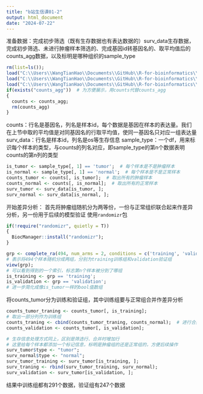 ```yaml
---
title: "b站生信课01-2"
output: html_document
date: "2024-07-22"
---
```


准备数据：完成初步筛选（既有生存数据也有表达数据的）surv_data生存数据，完成初步筛选、未进行肿瘤样本筛选的、完成基因id转基因名的、取平均值后的counts_agg数据，以及标明是哪种组织的sample_type
```r
rm(list=ls());
load("C:\\Users\\WangTianHao\\Documents\\GitHub\\R-for-bioinformatics\\b站生信课01\\data\\counts.rda");
load("C:\\Users\\WangTianHao\\Documents\\GitHub\\R-for-bioinformatics\\b站生信课01\\data\\surv_data.rda");
load("C:\\Users\\WangTianHao\\Documents\\GitHub\\R-for-bioinformatics\\b站生信课01\\data\\sample_type.rda");
if(exists("counts_agg"))  # 为方便展示，用counts代替counts_agg
{
  counts <- counts_agg;
  rm(counts_agg)
}

```
counts：行名是基因名，列名是样本id，每个数据是基因在样本的表达量。我们在上节中取的平均值是对同基因名的行取平均值，使同一基因名只对应一组表达量
surv_data：行名是样本id，列名是os等生存信息
sample_type：一个df，用来标识每个样本的类型，与counts的列名对应，即sample_type的第n个数据表明counts的第n列的类型

```r
is_tumor <- sample_type[, 1] == 'tumor';  # 每个样本是不是肿瘤样本
is_normal <- sample_type[, 1] == 'normal';  # 每个样本是不是正常样本
counts_tumor <- counts[, is_tumor];  # 取出所有的肿瘤样本
counts_normal <- counts[, is_normal];  # 取出所有的正常样本
surv_tumor <- surv_data[is_tumor, ];
surv_normal <- surv_data[is_normal, ];
```

开始差异分析：
首先将肿瘤组随机分为两等份，一份与正常组织联合起来作差异分析，另一份用于后续的模型验证
使用`randomizr`包
```r
if(!require("randomizr", quietly = T))
{
  BiocManager::install("randomizr");
}
```

```r
grp <- complete_ra(494, num_arms = 2, conditions = c('training', 'validation'));
# 表示将494个样本随机分成两组，分别为training训练组和validation验证组
view(grp);
# 可以看到得到的一个索引，标志第n个样本被分到了哪组
is_training <- grp == 'training';  
is_validation <- grp == 'validation';
# 进一步简化成像is_tumor一样的bool值数组
```
将counts_tumor分为训练和验证组，其中训练组要与正常组合并作差异分析
```r
counts_tumor_traning <- counts_tumor[, is_training];
# 取出一部分列作为训练组
counts_traning <- cbind(counts_tumor_traning, counts_normal);  # 进行合并（注意是增加列），得到训练组
counts_validation <- counts_tumor[, is_validation];

# 生存信息处理方式同上，区别是筛选行、合并时增加行
# 这里给每个样本都添加一个标记信息，标明是肿瘤组的还是正常组的，方便后续操作
surv_tumor$type <- "tumor";
surv_normal$type <- "normal";
surv_tumor_training <- surv_tumor[is_training, ];
surv_traning <- rbind(surv_tumor_training, surv_normal);
surv_validation <- surv_tumor[is_validation, ];
```
结果中训练组都有291个数据，验证组有247个数据


